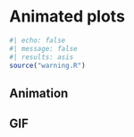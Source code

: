 # Animated plots {#sec-animated-plots}

```r
#| echo: false
#| message: false
#| results: asis
source("warning.R")
```

## Animation

## GIF
